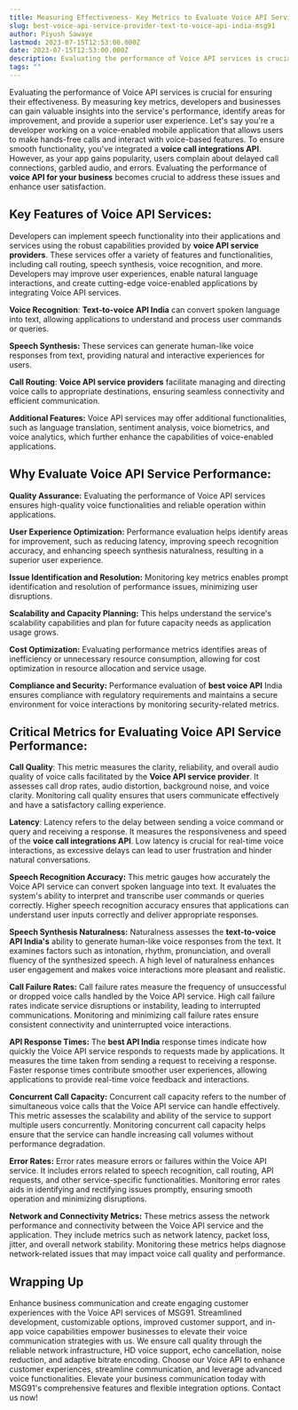```yaml
---
title: Measuring Effectiveness- Key Metrics to Evaluate Voice API Service Performance
slug: best-voice-api-service-provider-text-to-voice-api-india-msg91
author: Piyush Sawaye
lastmod: 2023-07-15T12:53:00.000Z
date: 2023-07-15T12:53:00.000Z
description: Evaluating the performance of Voice API services is crucial for ensuring their effectiveness. By measuring key metrics, developers and businesses can gain valuable insights into the service's performance, identify areas for improvement, and provide a superior user experience. Let's say you're a developer working on a voice-enabled mobile application that allows users to make hands-free calls and interact with voice-based features. To ensure smooth functionality, you've integrated a **voice call integrations API**. However, as your app gains popularity, users complain about delayed call connections, garbled audio, and errors. Evaluating the performance of **voice API for your business** becomes crucial to address these issues and enhance user satisfaction.
tags: ""
---
```


Evaluating the performance of Voice API services is crucial for ensuring their effectiveness. By measuring key metrics, developers and businesses can gain valuable insights into the service's performance, identify areas for improvement, and provide a superior user experience. Let's say you're a developer working on a voice-enabled mobile application that allows users to make hands-free calls and interact with voice-based features. To ensure smooth functionality, you've integrated a **voice call integrations API**. However, as your app gains popularity, users complain about delayed call connections, garbled audio, and errors. Evaluating the performance of **voice API for your business** becomes crucial to address these issues and enhance user satisfaction.

**Key Features of Voice API Services:**
---------------------------------------

Developers can implement speech functionality into their applications and services using the robust capabilities provided by **voice API service providers**. These services offer a variety of features and functionalities, including call routing, speech synthesis, voice recognition, and more. Developers may improve user experiences, enable natural language interactions, and create cutting-edge voice-enabled applications by integrating Voice API services.

**Voice Recognition**: **Text-to-voice API India** can convert spoken language into text, allowing applications to understand and process user commands or queries.

**Speech Synthesis:** These services can generate human-like voice responses from text, providing natural and interactive experiences for users.

**Call Routing**: **Voice API service providers** facilitate managing and directing voice calls to appropriate destinations, ensuring seamless connectivity and efficient communication.

**Additional Features:** Voice API services may offer additional functionalities, such as language translation, sentiment analysis, voice biometrics, and voice analytics, which further enhance the capabilities of voice-enabled applications.

**Why Evaluate Voice API Service Performance:**
-----------------------------------------------

**Quality Assurance:** Evaluating the performance of Voice API services ensures high-quality voice functionalities and reliable operation within applications.

**User Experience Optimization:** Performance evaluation helps identify areas for improvement, such as reducing latency, improving speech recognition accuracy, and enhancing speech synthesis naturalness, resulting in a superior user experience.

**Issue Identification and Resolution:** Monitoring key metrics enables prompt identification and resolution of performance issues, minimizing user disruptions.

**Scalability and Capacity Planning:** This helps understand the service's scalability capabilities and plan for future capacity needs as application usage grows.

**Cost Optimization:** Evaluating performance metrics identifies areas of inefficiency or unnecessary resource consumption, allowing for cost optimization in resource allocation and service usage.

**Compliance and Security:** Performance evaluation of **best voice API** India ensures compliance with regulatory requirements and maintains a secure environment for voice interactions by monitoring security-related metrics.

**Critical Metrics for Evaluating Voice API Service Performance:**
------------------------------------------------------------------

**Call Quality**: This metric measures the clarity, reliability, and overall audio quality of voice calls facilitated by the **Voice API service provider**. It assesses call drop rates, audio distortion, background noise, and voice clarity. Monitoring call quality ensures that users communicate effectively and have a satisfactory calling experience.

**Latency**: Latency refers to the delay between sending a voice command or query and receiving a response. It measures the responsiveness and speed of the **voice call integrations API**. Low latency is crucial for real-time voice interactions, as excessive delays can lead to user frustration and hinder natural conversations.

**Speech Recognition Accuracy:** This metric gauges how accurately the Voice API service can convert spoken language into text. It evaluates the system's ability to interpret and transcribe user commands or queries correctly. Higher speech recognition accuracy ensures that applications can understand user inputs correctly and deliver appropriate responses.

**Speech Synthesis Naturalness:** Naturalness assesses the **text-to-voice API India's** ability to generate human-like voice responses from the text. It examines factors such as intonation, rhythm, pronunciation, and overall fluency of the synthesized speech. A high level of naturalness enhances user engagement and makes voice interactions more pleasant and realistic.

**Call Failure Rates:** Call failure rates measure the frequency of unsuccessful or dropped voice calls handled by the Voice API service. High call failure rates indicate service disruptions or instability, leading to interrupted communications. Monitoring and minimizing call failure rates ensure consistent connectivity and uninterrupted voice interactions.

**API Response Times:** The **best API India** response times indicate how quickly the Voice API service responds to requests made by applications. It measures the time taken from sending a request to receiving a response. Faster response times contribute smoother user experiences, allowing applications to provide real-time voice feedback and interactions.

**Concurrent Call Capacity:** Concurrent call capacity refers to the number of simultaneous voice calls that the Voice API service can handle effectively. This metric assesses the scalability and ability of the service to support multiple users concurrently. Monitoring concurrent call capacity helps ensure that the service can handle increasing call volumes without performance degradation.

**Error Rates:** Error rates measure errors or failures within the Voice API service. It includes errors related to speech recognition, call routing, API requests, and other service-specific functionalities. Monitoring error rates aids in identifying and rectifying issues promptly, ensuring smooth operation and minimizing disruptions.

**Network and Connectivity Metrics:** These metrics assess the network performance and connectivity between the Voice API service and the application. They include metrics such as network latency, packet loss, jitter, and overall network stability. Monitoring these metrics helps diagnose network-related issues that may impact voice call quality and performance.

**Wrapping Up**
---------------

Enhance business communication and create engaging customer experiences with the Voice API services of MSG91. Streamlined development, customizable options, improved customer support, and in-app voice capabilities empower businesses to elevate their voice communication strategies with us. We ensure call quality through the reliable network infrastructure, HD voice support, echo cancellation, noise reduction, and adaptive bitrate encoding. Choose our Voice API to enhance customer experiences, streamline communication, and leverage advanced voice functionalities. Elevate your business communication today with MSG91's comprehensive features and flexible integration options. Contact us now!

